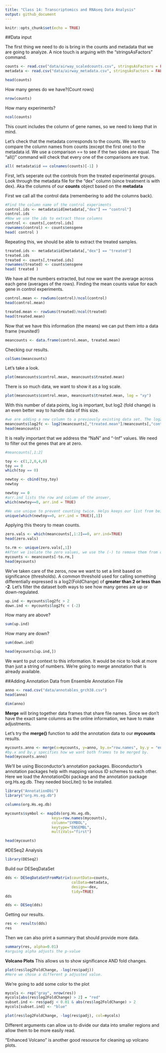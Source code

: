 ```yaml
---
title: "Class 14: Transcriptomics and RNAseq Data Analysis"
output: github_document
---
```


```r
knitr::opts_chunk$set(echo = TRUE)
```

##Data input

The first thing we need to do is bring in the counts and metadata that we are going to analyze. A nice touch is arguing with the "stringsAsFactors" command.
```r
counts <- read.csv("data/airway_scaledcounts.csv", stringsAsFactors = FALSE)
metadata <- read.csv("data/airway_metadata.csv", stringsAsFactors = FALSE)
```

```r
head(counts)
```

How many genes do we have?(Count rows)
```r
nrow(counts)
```
How many experiments?
```r
ncol(counts)
```
This count includes the column of gene names, so we need to keep that in mind. 

Let's check that the metadata corresponds to the counts. We want to compare the column names from counts (except the first one) to the metadata id. We use a comparison == to see if the two sides are equal. The "all()" command will check that every one of the comparisons are true. 
```r
all( metadata$id == colnames(counts)[-1] )

```

First, let's seperate out the controls from the treated experimental groups. 
Look through the metadata file for the "dex" column (since treatment is with dex). Aka the columns of our **counts** object based on the **metadata**

First we call all the control data (remembering to add the columns back).
```r
#Find the column name of the control experiments
control.ids <- metadata$id[metadata[,"dex"] == "control"]
control.ids
#Now we use the ids to extract those columns
control <- counts[,control.ids]
rownames(control) <- counts$ensgene
head( control )
```

Repeating this, we should be able to extract the treated samples. 
```r
treated.ids <- metadata$id[metadata[,"dex"] == "treated"]
treated.ids
treated <- counts[,treated.ids]
rownames(treated) <- counts$ensgene
head( treated )
```

We have all the numbers extracted, but now we want the average across each gene (averages of the rows).
Finding the mean counts value for each gene in control experiments. 

```r
control.mean <- rowSums(control)/ncol(control)
head(control.mean)
```

```r
treated.mean <- rowSums(treated)/ncol(treated)
head(treated.mean)
```

Now that we have this information (the means) we can put them into a data frame (reunited!)
```r
meancounts <- data.frame(control.mean, treated.mean)
```

Checking our results. 
```r
colSums(meancounts)
```

Let's take a look.
```r
plot(meancounts$control.mean, meancounts$treated.mean)
```

 There is so much data, we want to show it as a log scale. 
```r
plot(meancounts$control.mean, meancounts$treated.mean, log = "xy")
```

With this number of data points, log is important, but log2 (fold change) is an even better way to handle data of this size. 
```r
#we are adding a new column to a previously existing data set. The log2 fold change to the mean counts
meancounts$log2fc <- log2(meancounts[,"treated.mean"]/meancounts[,"control.mean"])
head(meancounts)

```
It is really important that we address the "NaN" and "-Inf" values. We need to filter out the genes that are at zero. 

```r
#meancounts[,1:2]

toy <- c(1,2,0,4,0)
toy == 0
which(toy == 0)

newtoy <- cbind(toy,toy)
newtoy

newtoy == 0
#arr.ind lists the row and column of the answer, 
which(newtoy==0, arr.ind = TRUE)

#We use unique to prevent counting twice. Helps keeps our list from being redundant.
unique(which(newtoy==0, arr.ind = TRUE)[,1])


```

Applying this theory to mean counts. 
```r
zero.vals <- which(meancounts[,1:2]==0, arr.ind=TRUE)
head(zero.vals)

to.rm <- unique(zero.vals[,1])
#After we isolate the zero values, we use the (-) to remove them from our existing dataset. 
mycounts <- meancounts[-to.rm,]
head(mycounts)
```

We've taken care of the zeros, now we want to set a limit based on significance (thresholds).
A common threshold used for calling something differentially expressed is a log2(FoldChange) of **greater than 2 or less than -2**. Let’s filter the dataset both ways to see how many genes are up or down-regulated.

```r
up.ind <- mycounts$log2fc > 2
down.ind <- mycounts$log2fc < (-2)
```

How many are above?
```r
sum(up.ind)
```

How many are down?
```r
sum(down.ind)
```

```r
head(mycounts[up.ind,])
```

We want to put context to this information. It would be nice to look at more than just a string of numbers. 
We're going to merge annotation that is already available. 

##Adding Annotation Data from Ensemble Annotation File

```r
anno <- read.csv("data/annotables_grch38.csv")
head(anno)
```

```r
dim(anno)
```

**Merge** will bring together data frames that share file names. Since we don't have the exact same columns as the online information, we have to make adjustments. 

Let's try the **merge()** function to add the annotation data to our **mycounts** results.
```r
mycounts.anno <- merge(x=mycounts, y=anno, by.x="row.names", by.y = "ensgene")
#by.x and by.y specifies how we want both frames to be merged by. 
head(mycounts.anno)
```

We'll be using Bioconductor's annotation packages. 
Bioconductor’s annotation packages help with mapping various ID schemes to each other. Here we load the AnnotationDbi package and the annotation package org.Hs.eg.db.  They needed biocLite() to be installed. 

```r
library("AnnotationDbi")
library("org.Hs.eg.db")
```

```r
columns(org.Hs.eg.db)
```

```r
mycounts$symbol <- mapIds(org.Hs.eg.db,
                     keys=row.names(mycounts),
                     column="SYMBOL",
                     keytype="ENSEMBL",
                     multiVals="first")
```
```r
head(mycounts)
```

#DESeq2 Analysis
```r
library(DESeq2)
```

Build our DESeqDataSet
```r
dds <- DESeqDataSetFromMatrix(countData=counts, 
                              colData=metadata, 
                              design=~dex, 
                              tidy=TRUE)
dds
```

```r
dds <- DESeq(dds)
```

Getting our results. 
```r
res <- results(dds)
res
```

Then we can also print a summary that should provide more data. 
```r
summary(res, alpha=0.01)
#arguing alpha adjusts the p-value
```


**Volcano Plots**
This allows us to show significance AND fold changes.

```r
plot(res$log2FoldChange, -log(res$padj))
#Here we chose a different p adjusted value. 
```

We're going to add some color to the plot
```r
mycols <- rep("gray", nrow(res))
mycols[abs(res$log2FoldChange) > 2] = "red"
subset.ind <- res$padj < 0.01 & abs(res$log2FoldChange) > 2
mycols[subset.ind] <- "blue"

plot(res$log2FoldChange, -log(res$padj), col=mycols)
```

Different arguments can allow us to divide our data into smaller regions and allow them to be more easily read. 

"Enhanced Volcano" is another good resource for cleaning up volcano plots. 
